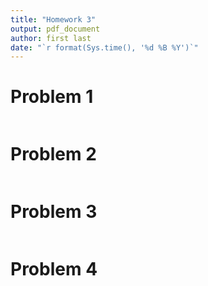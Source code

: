```yaml
---
title: "Homework 3"
output: pdf_document
author: first last
date: "`r format(Sys.time(), '%d %B %Y')`"
---
```


# Problem 1

```r

```

# Problem 2

```r

```

# Problem 3

```r

```

# Problem 4

```r

```
